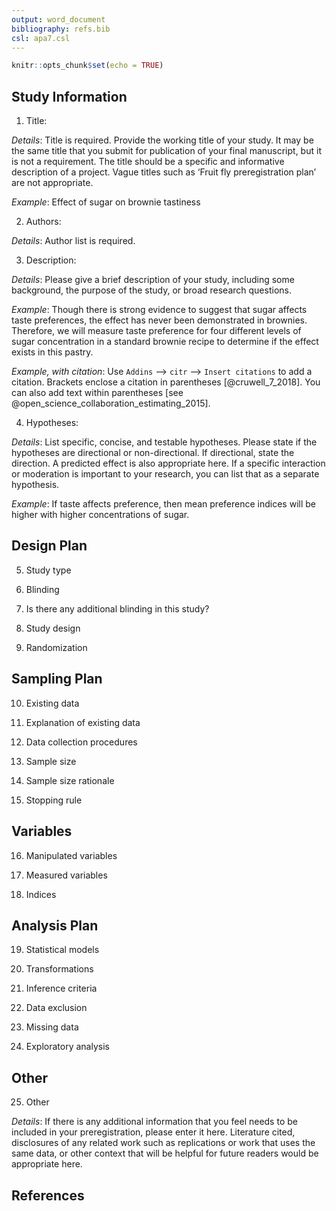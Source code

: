 ```yaml
---
output: word_document
bibliography: refs.bib
csl: apa7.csl
---
```


```r

knitr::opts_chunk$set(echo = TRUE)

```

## Study Information

1. Title: 

*Details*: Title is required. Provide the working title of your study. It may be the same title that you submit for publication of your final manuscript, but it is not a requirement. The title should be a specific and informative description of a project. Vague titles such as 'Fruit fly preregistration plan' are not appropriate. 

*Example*: Effect of sugar on brownie tastiness

2. Authors: 

*Details*: Author list is required.

3. Description: 

*Details*: Please give a brief description of your study, including some background, the purpose of the study, or broad research questions.

*Example*: Though there is strong evidence to suggest that sugar affects taste preferences, the effect has never been demonstrated in brownies. Therefore, we will measure taste preference for four different levels of sugar concentration in a standard brownie recipe to determine if the effect exists in this pastry. 

*Example, with citation*: Use `Addins` --> `citr` --> `Insert citations` to add a citation. Brackets enclose a citation in parentheses [@cruwell_7_2018]. You can also add text within parentheses [see @open_science_collaboration_estimating_2015].

4. Hypotheses: 

*Details*: List specific, concise, and testable hypotheses. Please state if the hypotheses are directional or non-directional. If directional, state the direction. A predicted effect is also appropriate here. If a specific interaction or moderation is important to your research, you can list that as a separate hypothesis. 

*Example*: If taste affects preference, then mean preference indices will be higher with higher concentrations of sugar.


## Design Plan

5. Study type

6. Blinding

7. Is there any additional blinding in this study?

8. Study design

9. Randomization


## Sampling Plan

10. Existing data

11. Explanation of existing data

12. Data collection procedures

13. Sample size

14. Sample size rationale

15. Stopping rule


## Variables

16. Manipulated variables

17. Measured variables

18. Indices


## Analysis Plan

19. Statistical models

20. Transformations

21. Inference criteria

22. Data exclusion

23. Missing data

24. Exploratory analysis


## Other

25. Other

*Details*: If there is any additional information that you feel needs to be included in your preregistration, please enter it here. Literature cited, disclosures of any related work such as replications or work that uses the same data, or other context that will be helpful for future readers would be appropriate here. 


## References
